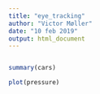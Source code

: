 ```yaml
---
title: "eye_tracking"
author: "Victor Møller"
date: "10 feb 2019"
output: html_document
---
```


```r

```



```r
summary(cars)
```



```r
plot(pressure)
```


